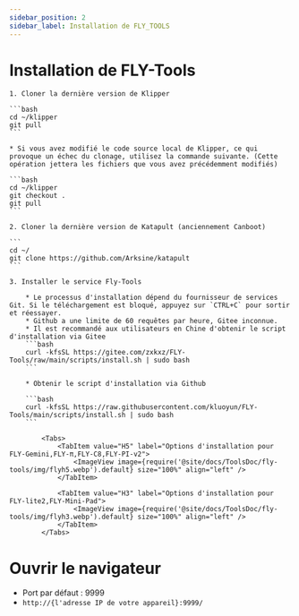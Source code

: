 ```yaml
---
sidebar_position: 2
sidebar_label: Installation de FLY_TOOLS
---
```


# Installation de FLY-Tools

    1. Cloner la dernière version de Klipper

    ```bash
    cd ~/klipper
    git pull
    ```

    * Si vous avez modifié le code source local de Klipper, ce qui provoque un échec du clonage, utilisez la commande suivante. (Cette opération jettera les fichiers que vous avez précédemment modifiés)

    ```bash
    cd ~/klipper
    git checkout .
    git pull
    ```

    2. Cloner la dernière version de Katapult (anciennement Canboot)

    ```
    cd ~/
    git clone https://github.com/Arksine/katapult
    ```

    3. Installer le service Fly-Tools

        * Le processus d'installation dépend du fournisseur de services Git. Si le téléchargement est bloqué, appuyez sur `CTRL+C` pour sortir et réessayer.
        * Github a une limite de 60 requêtes par heure, Gitee inconnue.
        * Il est recommandé aux utilisateurs en Chine d'obtenir le script d'installation via Gitee
        ```bash
        curl -kfsSL https://gitee.com/zxkxz/FLY-Tools/raw/main/scripts/install.sh | sudo bash
        ```

        * Obtenir le script d'installation via Github

        ```bash
        curl -kfsSL https://raw.githubusercontent.com/kluoyun/FLY-Tools/main/scripts/install.sh | sudo bash
        ```

            <Tabs>
                <TabItem value="H5" label="Options d'installation pour FLY-Gemini,FLY-π,FLY-C8,FLY-PI-v2">
                    <ImageView image={require('@site/docs/ToolsDoc/fly-tools/img/flyh5.webp').default} size="100%" align="left" />
                </TabItem>
                
                <TabItem value="H3" label="Options d'installation pour FLY-lite2,FLY-Mini-Pad">
                    <ImageView image={require('@site/docs/ToolsDoc/fly-tools/img/flyh3.webp').default} size="100%" align="left" />
                </TabItem>
            </Tabs>



# Ouvrir le navigateur
   * Port par défaut : 9999
   * `http://{l'adresse IP de votre appareil}:9999/`
